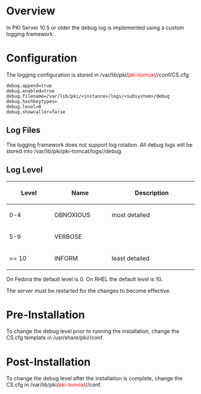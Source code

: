 = Overview =

In PKI Server 10.5 or older the debug log is implemented using a custom logging framework.

= Configuration =

The logging configuration is stored in /var/lib/pki/<font color="red">pki-tomcat</font>/<subsystem>/conf/CS.cfg:

<pre>
debug.append=true
debug.enabled=true
debug.filename=/var/lib/pki/<instance>/logs/<subsystem>/debug
debug.hashkeytypes=
debug.level=0
debug.showcaller=false
</pre>

== Log Files ==

The logging framework does not support log rotation.
All debug logs will be stored into /var/lib/pki/pki-tomcat/logs/<subsystem>/debug.

== Log Level ==

{| border="1" style="border-collapse: collapse;"
! width="200" | Level
! width="200" | Name
! width="400" | Description
|-
| 0-4
| OBNOXIOUS
| most detailed
|-
| 5-9
| VERBOSE
|
|-
| >= 10
| INFORM
| least detailed
|}

On Fedora the default level is 0. On RHEL the default level is 10.

The server must be restarted for the changes to become effective.

= Pre-Installation =

To change the debug level prior to running the installation, change the CS.cfg template in /usr/share/pki/<subsystem>/conf.

= Post-Installation =

To change the debug level after the installation is complete, change the CS.cfg in /var/lib/pki/<font color="red">pki-tomcat</font>/<subsystem>/conf.